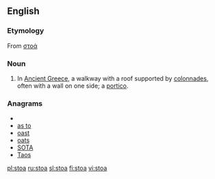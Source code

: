 ==English==

===Etymology===
From {{etyl|grc}} [[στοά]]

===Noun===
{{wikipedia}}
{{en-noun|stoae|pl2=stoæ}}

# {{architecture}} In [[Ancient Greece]], a walkway with a roof supported by [[colonnade]]s, often with a wall on one side; a [[portico]].
{{WikiSaurus-link|porch}}

===Anagrams===
* {{alphagram|aost}}
* [[as to#English|as to]]
* [[oast#English|oast]]
* [[oats#English|oats]]
* [[SOTA#English|SOTA]]
* [[Taos#English|Taos]]

[[pl:stoa]]
[[ru:stoa]]
[[sl:stoa]]
[[fi:stoa]]
[[vi:stoa]]